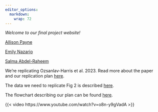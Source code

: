 ```yaml
---
editor_options: 
  markdown: 
    wrap: 72
---
```


*Welcome to our final project website!*

[Allison Payne](https://allisonpayne.github.io/finalproject)

[Emily Nazario](https://github.com/enazario11/finalproject)

[Salma Abdel-Raheem](https://github.com/stabdelraheem/finalproject)

We're replicating Ozsanlav-Harris et al. 2023. Read more about the paper
and our replication plan [here](summary.html).

The data we need to replicate Fig 2 is described
[here](dataDescription.html).

The flowchart describing our plan can be found [here](flow.html).

{{< video https://www.youtube.com/watch?v=o8n-y9gVadA >}}
